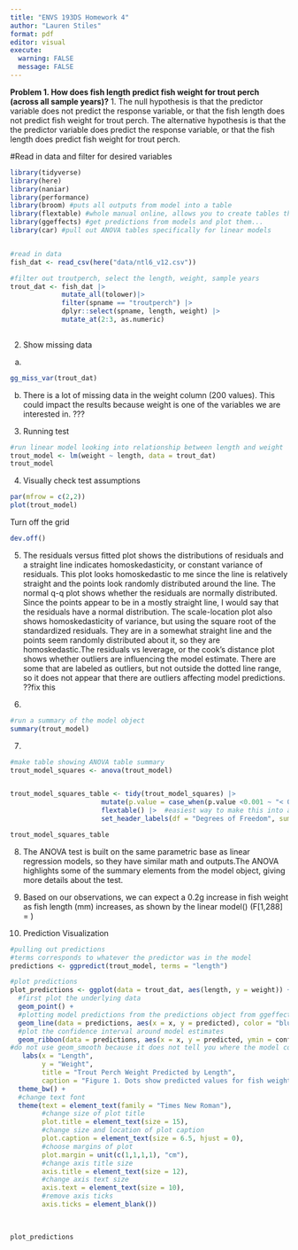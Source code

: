 ```yaml
---
title: "ENVS 193DS Homework 4"
author: "Lauren Stiles"
format: pdf
editor: visual
execute: 
  warning: FALSE
  message: FALSE 
---
```


**Problem 1. How does fish length predict fish weight for trout perch (across all sample years)?**
1. The null hypothesis is that the predictor variable does not predict the response variable, or that the fish length does not predict fish weight for trout perch. The alternative hypothesis is that the the predictor variable does predict the response variable, or that the fish length does predict fish weight for trout perch. 

#Read in data and filter for desired variables 
```r
library(tidyverse)
library(here) 
library(naniar)
library(performance)
library(broom) #puts all outputs from model into a table
library(flextable) #whole manual online, allows you to create tables that render nicely 
library(ggeffects) #get predictions from models and plot them...
library(car) #pull out ANOVA tables specifically for linear models 


#read in data 
fish_dat <- read_csv(here("data/ntl6_v12.csv"))

#filter out troutperch, select the length, weight, sample years 
trout_dat <- fish_dat |> 
             mutate_all(tolower)|> 
             filter(spname == "troutperch") |> 
             dplyr::select(spname, length, weight) |> 
             mutate_at(2:3, as.numeric)
             
```
2. Show missing data 
a. 
```r
gg_miss_var(trout_dat)
```
b. There is a lot of missing data in the weight column (200 values). This could impact the results because weight is one of the variables we are interested in. ???

3. Running test 
```r
#run linear model looking into relationship between length and weight
trout_model <- lm(weight ~ length, data = trout_dat)
trout_model
```
4. Visually check test assumptions 
```r
par(mfrow = c(2,2))
plot(trout_model)

```
Turn off the grid
```r
dev.off()
```

5. The residuals versus fitted plot shows the distributions of residuals and a straight line indicates homoskedasticity, or constant variance of residuals. This plot looks homoskedastic to me since the line is relatively straight and the points look randomly distributed around the line. The normal q-q plot shows whether the residuals are normally distributed. Since the points appear to be in a mostly straight line, I would say that the residuals have a normal distribution. The scale-location plot also shows homoskedasticity of variance, but using the square root of the standardized residuals. They are in a somewhat straight line and the points seem randomly distributed about it, so they are homoskedastic.The residuals vs leverage, or the cook's distance plot shows whether outliers are influencing the model estimate. There are some that are labeled as outliers, but not outside the dotted line range, so it does not appear that there are outliers affecting model predictions. ??fix this 

6. 
```r
#run a summary of the model object 
summary(trout_model)

```
7. 
```r
#make table showing ANOVA table summary 
trout_model_squares <- anova(trout_model)


trout_model_squares_table <- tidy(trout_model_squares) |> 
                       mutate(p.value = case_when(p.value <0.001 ~ "< 0.001")) |>
                       flextable() |>  #easiest way to make this into a table 
                       set_header_labels(df = "Degrees of Freedom", sumsq = "Sum of Squares",                        meansq = "Mean squares", statistic = "F-statistic")

trout_model_squares_table
```
8. The ANOVA test is built on the same parametric base as linear regression models, so they have similar math and outputs.The ANOVA highlights some of the summary elements from the model object, giving more details about the test. 

9. Based on our observations, we can expect a 0.2g increase in fish weight as fish length (mm) increases, as shown by the linear model() (F[1,288] = )


10. Prediction Visualization
```r
#pulling out predictions
#terms corresponds to whatever the predictor was in the model 
predictions <- ggpredict(trout_model, terms = "length")

#plot predictions 
plot_predictions <- ggplot(data = trout_dat, aes(length, y = weight)) + 
  #first plot the underlying data 
  geom_point() + 
  #plotting model predictions from the predictions object from ggeffects
  geom_line(data = predictions, aes(x = x, y = predicted), color = "blue", linewidth = 1) + 
  #plot the confidence interval around model estimates 
  geom_ribbon(data = predictions, aes(x = x, y = predicted, ymin = conf.low, ymax = conf.high), alpha = 0.2) + 
#do not use geom_smooth because it does not tell you where the model comes from, what the equation is, standard intervals, ect...
   labs(x = "Length", 
        y = "Weight", 
        title = "Trout Perch Weight Predicted by Length", 
        caption = "Figure 1. Dots show predicted values for fish weight based on size and the blue line shows the equation from the linear regression run on to test this prediction") +
  theme_bw() +
  #change text font
  theme(text = element_text(family = "Times New Roman"),
        #change size of plot title 
        plot.title = element_text(size = 15),
        #change size and location of plot caption
        plot.caption = element_text(size = 6.5, hjust = 0),
        #choose margins of plot 
        plot.margin = unit(c(1,1,1,1), "cm"),
        #change axis title size
        axis.title = element_text(size = 12), 
        #change axis text size 
        axis.text = element_text(size = 10),
        #remove axis ticks 
        axis.ticks = element_blank())
        
  

plot_predictions
```

